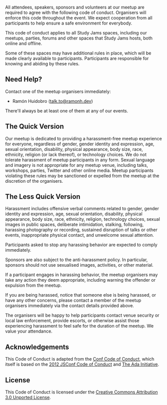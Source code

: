 All attendees, speakers, sponsors and volunteers at our meetup are required to agree with the following code of conduct. Organisers will enforce this code throughout the event. We expect cooperation from all participants to help ensure a safe environment for everybody.

This code of conduct applies to all Study Jams spaces, including our meetups, parties, forums and other spaces that Study Jams hosts, both online and offline.

Some of these spaces may have additional rules in place, which will be made clearly available to participants. Participants are responsible for knowing and abiding by these rules.

## Need Help?

Contact one of the meetup organisers immediately:

- Ramón Huidobro (talk.to@ramonh.dev)

There'll always be at least one of them at any of our events.

## The Quick Version

Our meetup is dedicated to providing a harassment-free meetup experience for everyone, regardless of gender, gender identity and expression, age, sexual orientation, disability, physical appearance, body size, race, ethnicity, religion (or lack thereof), or technology choices. We do not tolerate harassment of meetup participants in any form. Sexual language and imagery is not appropriate for any meetup venue, including talks, workshops, parties, Twitter and other online media. Meetup participants violating these rules may be sanctioned or expelled from the meetup at the discretion of the organisers.

## The Less Quick Version

Harassment includes offensive verbal comments related to gender, gender identity and expression, age, sexual orientation, disability, physical appearance, body size, race, ethnicity, religion, technology choices, sexual images in public spaces, deliberate intimidation, stalking, following, harassing photography or recording, sustained disruption of talks or other events, inappropriate physical contact, and unwelcome sexual attention.

Participants asked to stop any harassing behavior are expected to comply immediately.

Sponsors are also subject to the anti-harassment policy. In particular, sponsors should not use sexualised images, activities, or other material.

If a participant engages in harassing behavior, the meetup organisers may take any action they deem appropriate, including warning the offender or expulsion from the meetup.

If you are being harassed, notice that someone else is being harassed, or have any other concerns, please contact a member of the meetup organisers immediately via the contact details provided above.

The organisers will be happy to help participants contact venue security or local law enforcement, provide escorts, or otherwise assist those experiencing harassment to feel safe for the duration of the meetup. We value your attendance.

## Acknowledgements

This Code of Conduct is adapted from the [Conf Code of Conduct](http://confcodeofconduct.com/), which itself is based on the [2012 JSConf Code of Conduct](http://2012.jsconf.us/#/about) and [The Ada Initiative](http://geekfeminism.wikia.com/wiki/Conference_anti-harassment/Policy).

## License

This Code of Conduct is licensed under the [Creative Commons Attribution 3.0 Unported License](https://creativecommons.org/licenses/by/3.0/deed.en_US).

